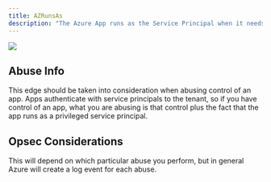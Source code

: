---
title: AZRunsAs
description: "The Azure App runs as the Service Principal when it needs to authenticate to the tenant."
---

<Frame>
  <img src="/assets/image-2-1.png"/>
</Frame>

## Abuse Info

This edge should be taken into consideration when abusing control of an app. Apps authenticate with service principals to the tenant, so if you have control of an app, what you are abusing is that control plus the fact that the app runs as a privileged service principal.

## Opsec Considerations

This will depend on which particular abuse you perform, but in general Azure will create a log event for each abuse.
